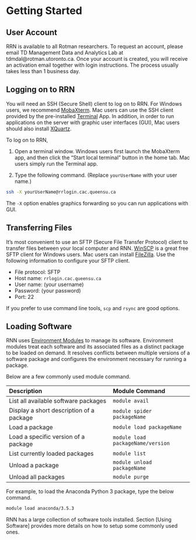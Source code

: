 # Getting Started

## User Account

RRN is available to all Rotman researchers. To request an account, please email TD Management Data and Analytics Lab at tdmdal@rotman.utoronto.ca. Once your account is created, you will receive an activation email together with login instructions. The process usually takes less than 1 business day.


## Logging on to RRN

You will need an SSH (Secure Shell) client to log on to RRN. For Windows users, we recommend [MobaXterm](https://mobaxterm.mobatek.net/). Mac users can use the SSH client provided by the pre-installed [Terminal](https://support.apple.com/en-ca/guide/terminal/welcome/mac) App. In addition, in order to run applications on the server with graphic user interfaces (GUI), Mac users should also install [XQuartz](https://www.xquartz.org/).

To log on to RRN,

1) Open a terminal window. Windows users first launch the MobaXterm app, and then click the "Start local terminal" button in the home tab. Mac users simply run the Terminal app.

2) Type the following command. (Replace `yourUserName` with your user name.)

```bash
ssh -X yourUserName@rrlogin.cac.queensu.ca
```

The `-X` option enables graphics forwarding so you can run applications with GUI.


## Transferring Files

It's most convenient to use an SFTP (Secure File Transfer Protocol) client to transfer files between your local computer and RNN. [WinSCP](https://winscp.net/eng/download.php) is a great free SFTP client for Windows users. Mac users can install [FileZilla](https://filezilla-project.org/download.php?show_all=1). Use the following information to configure your SFTP client.

* File protocol: SFTP
* Host name: `rrlogin.cac.queensu.ca`
* User name: (your username)
* Password: (your password)
* Port: 22

If you prefer to use command line tools, `scp` and `rsync` are good options.


## Loading Software

RNN uses [Environment Modules](https://lmod.readthedocs.io/en/latest/) to manage its software. Environment modules treat each software and its associated files as a distinct package to be loaded on demand. It resolves conflicts between multiple versions of a software package and configures the environment necessary for running a package.

Below are a few commonly used module command.

Description                                 | Module Command
:-------------------------------------------| :--------------------------------- 
List all available software packages        | `module avail`        
Display a short description of a package    | `module spider packageName`
Load a package                              | `module load packageName`
Load a specific version of a package        | `module load packageName/version`
List currently loaded packages              | `module list`
Unload a package                            | `module unload packageName`
Unload all packages                         | `module purge`

For example, to load the Anaconda Python 3 package, type the below command.

```bash
module load anaconda/3.5.3
```

RNN has a large collection of software tools installed. Section [Using Software] provides more details on how to setup some commonly used ones.
